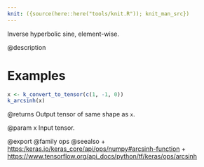 ```yaml
---
knit: ({source(here::here("tools/knit.R")); knit_man_src})
---
```

Inverse hyperbolic sine, element-wise.

@description

# Examples
```r
x <- k_convert_to_tensor(c(1, -1, 0))
k_arcsinh(x)
```

@returns
Output tensor of same shape as `x`.

@param x
Input tensor.

@export
@family ops
@seealso
+ <https:/keras.io/keras_core/api/ops/numpy#arcsinh-function>
+ <https://www.tensorflow.org/api_docs/python/tf/keras/ops/arcsinh>

